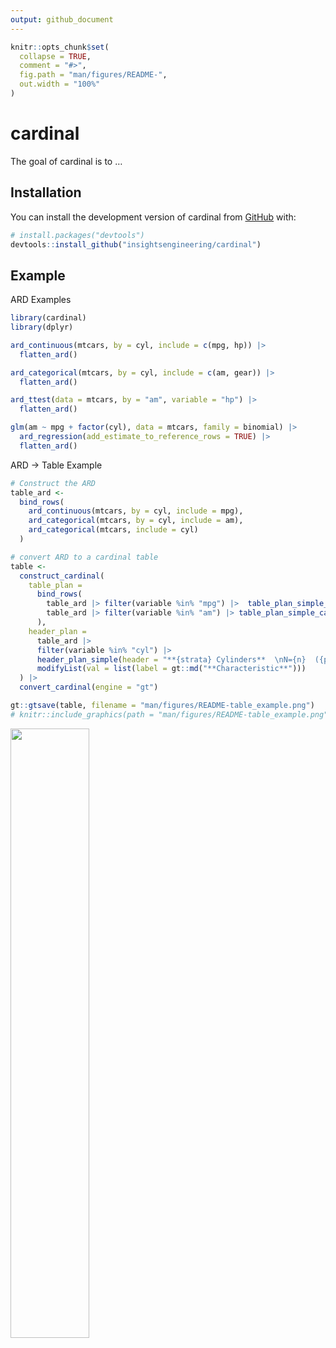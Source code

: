 ```yaml
---
output: github_document
---
```


<!-- README.md is generated from README.Rmd. Please edit that file -->

```r
knitr::opts_chunk$set(
  collapse = TRUE,
  comment = "#>",
  fig.path = "man/figures/README-",
  out.width = "100%"
)
```

# cardinal

<!-- badges: start -->
<!-- badges: end -->

The goal of cardinal is to ...

## Installation

You can install the development version of cardinal from [GitHub](https://github.com/) with:

``` r
# install.packages("devtools")
devtools::install_github("insightsengineering/cardinal")
```

## Example

ARD Examples

```r
library(cardinal)
library(dplyr)

ard_continuous(mtcars, by = cyl, include = c(mpg, hp)) |> 
  flatten_ard()

ard_categorical(mtcars, by = cyl, include = c(am, gear)) |> 
  flatten_ard()

ard_ttest(data = mtcars, by = "am", variable = "hp") |> 
  flatten_ard()

glm(am ~ mpg + factor(cyl), data = mtcars, family = binomial) |>
  ard_regression(add_estimate_to_reference_rows = TRUE) |> 
  flatten_ard()
```

ARD  -> Table Example

```r
# Construct the ARD
table_ard <-
  bind_rows(
    ard_continuous(mtcars, by = cyl, include = mpg),
    ard_categorical(mtcars, by = cyl, include = am),
    ard_categorical(mtcars, include = cyl)
  )

# convert ARD to a cardinal table
table <-
  construct_cardinal(
    table_plan =
      bind_rows(
        table_ard |> filter(variable %in% "mpg") |>  table_plan_simple_continuous(),
        table_ard |> filter(variable %in% "am") |> table_plan_simple_categorical()
      ),
    header_plan =
      table_ard |>
      filter(variable %in% "cyl") |>
      header_plan_simple(header = "**{strata} Cylinders**  \nN={n}  ({p}%)") |>
      modifyList(val = list(label = gt::md("**Characteristic**")))
  ) |>
  convert_cardinal(engine = "gt")
```

```r
gt::gtsave(table, filename = "man/figures/README-table_example.png")
# knitr::include_graphics(path = "man/figures/README-table_example.png")
```

<img src="man/figures/README-table_example.png" style="width: 50%">
